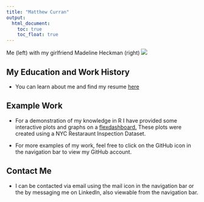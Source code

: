 ```yaml
---
title: "Matthew Curran"
output: 
  html_document:
    toc: true
    toc_float: true
---
```


Me (left) with my girlfriend Madeline Heckman (right)
![](images/Me.JPG)


## My Education and Work History

* You can learn about me and find my resume [here](about.html)

## Example Work

* For a demonstration of my knowledge in R I have provided some interactive plots and graphs on a [flexdashboard.](dashboard.html) These plots were created using a NYC Restaraunt Inspection Dataset.

* For more examples of my work, feel free to click on the GitHub icon in the navigation bar to view my GitHub account.

## Contact Me

* I can be contacted via email using the mail icon in the navigation bar or the by messaging me on LinkedIn, also viewable from the navigation bar.







